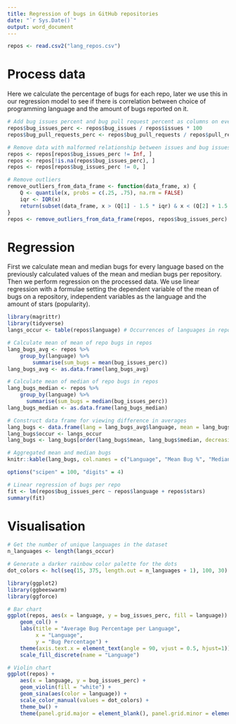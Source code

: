 ```yaml
---
title: Regression of bugs in GitHub repositories
date: "`r Sys.Date()`"
output: word_document
---
```


```r
repos <- read.csv2("lang_repos.csv")
```

# Process data

Here we calculate the percentage of bugs for each repo, later we use this in
our regression model to see if there is correlation between choice of programming
language and the amount of bugs reported on it.

```r
# Add bug issues percent and bug pull request percent as columns on every repo
repos$bug_issues_perc <- repos$bug_issues / repos$issues * 100
repos$bug_pull_requests_perc <- repos$bug_pull_requests / repos$pull_requests * 100

# Remove data with malformed relationship between issues and bug issues
repos <- repos[repos$bug_issues_perc != Inf, ]
repos <- repos[!is.na(repos$bug_issues_perc), ]
repos <- repos[repos$bug_issues_perc != 0, ]

# Remove outliers
remove_outliers_from_data_frame <- function(data_frame, x) {
    Q <- quantile(x, probs = c(.25, .75), na.rm = FALSE)
    iqr <- IQR(x)
    return(subset(data_frame, x > (Q[1] - 1.5 * iqr) & x < (Q[2] + 1.5 * iqr)))
}
repos <- remove_outliers_from_data_frame(repos, repos$bug_issues_perc)
```

# Regression

First we calculate mean and median bugs for every language based on the
previously calculated values of the mean and median bugs per repository.
Then we perform regression on the processed data. We use linear regression with
a formulae setting the dependent variable of the mean of bugs on a repository,
independent variables as the language and the amount of stars (popularity).

```r
library(magrittr)
library(tidyverse)
langs_occur <- table(repos$language) # Occurrences of languages in repos

# Calculate mean of mean of repo bugs in repos
lang_bugs_avg <- repos %>%
    group_by(language) %>%
        summarise(sum_bugs = mean(bug_issues_perc))
lang_bugs_avg <- as.data.frame(lang_bugs_avg)

# Calculate mean of median of repo bugs in repos
lang_bugs_median <- repos %>%
    group_by(language) %>%
      summarise(sum_bugs = median(bug_issues_perc))
lang_bugs_median <- as.data.frame(lang_bugs_median)

# Construct data frame for viewing difference in averages
lang_bugs <- data.frame(lang = lang_bugs_avg$language, mean = lang_bugs_avg$sum_bugs, median = lang_bugs_median$sum_bugs)
lang_bugs$occur <- langs_occur
lang_bugs <- lang_bugs[order(lang_bugs$mean, lang_bugs$median, decreasing = TRUE), ]

# Aggregated mean and median bugs
knitr::kable(lang_bugs, col.names = c("Language", "Mean Bug %", "Median Bug %", "Occurrences"))

options("scipen" = 100, "digits" = 4)

# Linear regression of bugs per repo
fit <- lm(repos$bug_issues_perc ~ repos$language + repos$stars)
summary(fit)
```

# Visualisation

```r
# Get the number of unique languages in the dataset
n_languages <- length(langs_occur)

# Generate a darker rainbow color palette for the dots
dot_colors <- hcl(seq(15, 375, length.out = n_languages + 1), 100, 30)

library(ggplot2)
library(ggbeeswarm)
library(ggforce)

# Bar chart
ggplot(repos, aes(x = language, y = bug_issues_perc, fill = language)) +
    geom_col() +
    labs(title = "Average Bug Percentage per Language",
         x = "Language",
         y = "Bug Percentage") +
    theme(axis.text.x = element_text(angle = 90, vjust = 0.5, hjust=1)) +
    scale_fill_discrete(name = "Language")

# Violin chart
ggplot(repos) +
    aes(x = language, y = bug_issues_perc) +
    geom_violin(fill = "white") +
    geom_sina(aes(color = language)) +
    scale_color_manual(values = dot_colors) +
    theme_bw() +
    theme(panel.grid.major = element_blank(), panel.grid.minor = element_blank())
```
